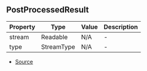 ## PostProcessedResult


| Property | Type | Value | Description |
| ----------- | ----------- | ----------- | ----------- |
| stream | Readable | N/A | - |
| type | StreamType | N/A | - |


- [Source](https://github.com/Androz2091/discord-player/blob/a0c651a/packages/discord-player/src/Structures/GuildQueue.ts#L50)